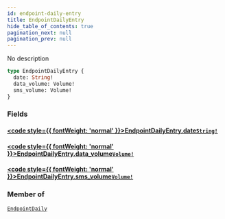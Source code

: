 ```yaml
---
id: endpoint-daily-entry
title: EndpointDailyEntry
hide_table_of_contents: true
pagination_next: null
pagination_prev: null
---
```








No description

```graphql
type EndpointDailyEntry {
  date: String!
  data_volume: Volume!
  sms_volume: Volume!
}
```


### Fields

#### [<code style={{ fontWeight: 'normal' }}>EndpointDailyEntry.<b>date</b></code>](#)<Bullet />[`String!`](/graphql/graphql/scalars/string) <Badge class="secondary" text="non-null"/> <Badge class="secondary" text="scalar"/>
> 
> 

#### [<code style={{ fontWeight: 'normal' }}>EndpointDailyEntry.<b>data_volume</b></code>](#)<Bullet />[`Volume!`](/graphql/graphql/objects/volume) <Badge class="secondary" text="non-null"/> <Badge class="secondary" text="object"/>
> 
> 

#### [<code style={{ fontWeight: 'normal' }}>EndpointDailyEntry.<b>sms_volume</b></code>](#)<Bullet />[`Volume!`](/graphql/graphql/objects/volume) <Badge class="secondary" text="non-null"/> <Badge class="secondary" text="object"/>
> 
> 



### Member of

[`EndpointDaily`](/graphql/graphql/objects/endpoint-daily)  <Badge class="secondary" text="object"/>



